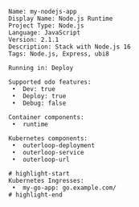 ```console
Name: my-nodejs-app
Display Name: Node.js Runtime
Project Type: Node.js
Language: JavaScript
Version: 2.1.1
Description: Stack with Node.js 16
Tags: Node.js, Express, ubi8

Running in: Deploy

Supported odo features:
 •  Dev: true
 •  Deploy: true
 •  Debug: false

Container components:
 •  runtime

Kubernetes components:
 •  outerloop-deployment
 •  outerloop-service
 •  outerloop-url

# highlight-start
Kubernetes Ingresses:
 •  my-go-app: go.example.com/
# highlight-end


```